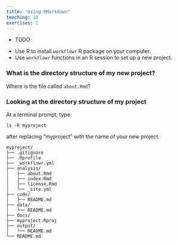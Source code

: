 ```yaml
---
title: "Using RMarkdown"
teaching: 10
exercises: 2
---
```


:::::::::::::::::::::::::::::::::::::: questions 


- TODO

::::::::::::::::::::::::::::::::::::::::::::::::

::::::::::::::::::::::::::::::::::::: objectives

- Use R to install `workflowr` R package on your computer.    
- Use `workflowr` functions in an R session to set up a new project.  


::::::::::::::::::::::::::::::::::::::::::::::::









:::::::::::::::::::::::::::::::::::::: challenge

### What is the directory structure of my new project? 

Where is the file called `about.Rmd`? 

:::::::::::::: solution

### Looking at the directory structure of my project

At a terminal prompt, type:

```
ls -R myproject
```

after replacing "myproject" with the name of your new project.

```
myproject/
├── .gitignore
├── .Rprofile
├── _workflowr.yml
├── analysis/
│   ├── about.Rmd
│   ├── index.Rmd
│   ├── license.Rmd
│   └── _site.yml
├── code/
│   ├── README.md
├── data/
│   └── README.md
├── docs/
├── myproject.Rproj
├── output/
│   └── README.md
└── README.md
```






:::::::::::::::::::::::::

::::::::::::::::::::::::::::::::::::::::::::::::::

